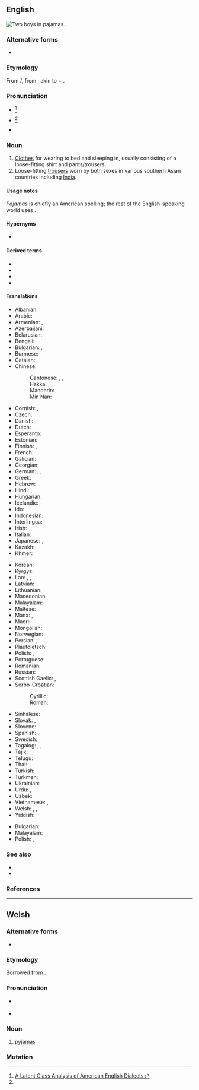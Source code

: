 <!-- NOTE: If you edit this page, please also edit "pyjamas" -->
==English==
[[File:Kids in pajamas.jpg|right|thumb|Two boys in '''pajamas'''.]]
{{wikipedia}}

===Alternative forms===
* {{l|en|pyjamas}} {{qualifier|Australia|UK|Canada}}

===Etymology===
From {{der|en|ur|پاجامہ|tr=pājāma}}/{{der|en|hi|पैजामा}}, from {{der|en|fa|پایجامه|پايجامه / پاجامه|tr=pâyjâma / pâjâma|leg garment}}, akin to {{m|fa|پا|t=leg}} + {{m|fa|جامه|t=garment}}.

===Pronunciation===
* {{a|Mid-Atlantic|New England|Southern US}} {{IPA|en|/pəˈd͡ʒɑ.məz/}}<ref name="dialect">[https://scholarsarchive.byu.edu/cgi/viewcontent.cgi?article=7480&context=etd A Latent Class Analysis of American English Dialects]</ref>
* {{a|Canada|Midland|Northern US|Western US}} {{IPA|en|/pəˈd͡ʒæ.məz/}}<ref name="dialect"/>
* {{audio|en|en-us-pajamas.ogg|Audio (US)}}

===Noun===
{{en-plural noun|sg=pajama}}

# [[clothes|Clothes]] for wearing to bed and sleeping in, usually consisting of a loose-fitting shirt and pants/trousers.
# Loose-fitting [[trousers]] worn by both sexes in various southern Asian countries including [[India]].

====Usage notes====
''Pajamas'' is chiefly an American spelling; the rest of the English-speaking world uses {{m|en|pyjamas}}.

====Hypernyms====
* {{l|en|nightwear}}

====Derived terms====
* {{l|en|jammies}}
* {{l|en|pj's}}
* {{l|en|cat's pajamas}}
* {{l|en|pajama}}

====Translations====
{{trans-top|clothes for wearing to bed and sleeping in}}
* Albanian: {{t|sq|pizhamë|f}}
* Arabic: {{t|ar|بِجَامَة|f}}
* Armenian: {{t+|hy|պիժամա}}, {{t+|hy|ննջազգեստ}}
* Azerbaijani: {{t|az|pijama}}
* Belarusian: {{t|be|піжа́ма|f|sc=Cyrl}}
* Bengali: {{t|bn|পায়জামা}}
* Bulgarian: {{t|bg|пижа́ма|f|sc=Cyrl}}, {{t|bg|но́щница|f}}
* Burmese: {{t-needed|my}}
* Catalan: {{t+|ca|pijama|m}}
* Chinese:
*: Cantonese: {{t|yue|睡衣|tr=seoi6 ji1|sc=Hani}}, {{t|yue|瞓覺衫}}, {{t|yue|瞓觉衫|tr=fan3 gaau3 saam1}}
*: Hakka: {{t|hak|著睡衫|sc=Hani}}, {{t|hak|着睡衫|tr=chok-soi-sâm|sc=Hani}}, {{t|hak|睡目衫|tr=soi-muk-sâm|sc=Hani}}
*: Mandarin: {{t+|cmn|睡衣|tr=shuìyī|sc=Hani}}
*: Min Nan: {{t+|nan|睏衫|tr=khùn-saⁿ|sc=Hani}}
* Cornish: {{t|kw|pyjama|m}}, {{t|kw|dillas nos|f-p}}
* Czech: {{t+|cs|pyžamo|n}}
* Danish: {{t+|da|pyjamas|c}}
* Dutch: {{t+|nl|pyjama|m}}
* Esperanto: {{t|eo|piĵamo}}
* Estonian: {{t|et|pidžaama}}
* Finnish: {{t+|fi|pyjama}}, {{t+|fi|yöpuku}}
* French: {{t+|fr|pyjama|m}}
* Galician: {{t+|gl|pixama|m}}
* Georgian: {{t|ka|პიჟამო|sc=Geor}}
* German: {{t+|de|Pyjama|m}} {{q|Germany, Austria}} {{g|n}} {{q|Switzerland}}, {{t+|de|Schlafanzug|m}}, {{t+|de|Pölter|m}} {{qualifier|Westphalia, less common}}
* Greek: {{t+|el|πιτζάμα|f|sc=Grek}}
* Hebrew: {{t|he|פִּיגָ׳מָה|f|tr=pijama|sc=Hebr}}
* Hindi: {{t+|hi|पाजामा}}, {{t+|hi|पैजामा}}
* Hungarian: {{t+|hu|pizsama}}
* Icelandic: {{t+|is|náttföt}}
* Ido: {{t+|io|pijamo}}
* Indonesian: {{t+|id|piyama}}
* Interlingua: {{t|ia|pajama}}
* Irish: {{t|ga|pitseámaí|m}}
* Italian: {{t+|it|pigiama|m}}
* Japanese: {{t|ja|パジャマ|tr=pajama}}, {{t|ja|寝間着|tr=ねまき, nemaki}}
* Kazakh: {{t+|kk|пижама|sc=Cyrl}}
* Khmer: {{t|km|ឈុតគេង}}
{{trans-mid}}
* Korean: {{t+|ko|파자마}}
* Kyrgyz: {{t|ky|пижама|sc=Cyrl}}
* Lao: {{t|lo|ສົ້ງເສື້ອນຸ່ງນອນ}}, {{t|lo|ເສຶ້ອນອນ}}, {{t|lo|ເສື້ອນອນ}}
* Latvian: {{t|lv|pidžama|f}}
* Lithuanian: {{t|lt|pižama|f}}
* Macedonian: {{t|mk|пижа́ма|f}}
* Malayalam: {{t+|ml|പൈജാമ}}
* Maltese: {{t|mt|paġama|f}}
* Manx: {{t|gv|cullee chadlee|f}}, {{t|gv|pyjamaghyn}}
* Maori: {{t|mi|kākahu moe}}
* Mongolian: {{t|mn|унтлагын хувцас|sc=Cyrl}}
* Norwegian: {{t+|no|pysjamas|m}}
* Persian: {{t|fa|پایجامه|tr=pâyjâme}}, {{t+|fa|پیژامه|tr=pižâme}}
* Plautdietsch: {{t|pdt|Schlopkjleet|n}}
* Polish: {{t+|pl|piżama|f}}, {{t+|pl|pidżama|f}}
* Portuguese: {{t+|pt|pijama|m}}
* Romanian: {{t+|ro|pijama|f}}
* Russian: {{t+|ru|пижа́ма|f}}
* Scottish Gaelic: {{t|gd|aodach-oidhche|m}}, {{t|gd|deise-leapa|f}}
* Serbo-Croatian:
*: Cyrillic: {{t|sh|пиџама|f|sc=Cyrl}}
*: Roman: {{t+|sh|pidžama|f}}
* Sinhalese: {{t|si|පිජාමා|sc=Sinh}}
* Slovak: {{t|sk|pyžamo|n}}, {{t|sk|pyžama|f}}
* Slovene: {{t+|sl|pižama|f}}
* Spanish: {{t+|es|pijama}}, {{t+|es|pijamas|n}}
* Swedish: {{t+|sv|pyjamas|c}}
* Tagalog: {{t|tl|pandiyama}}, {{t|tl|padyama}}, {{t|tl|damit-pantulog}}
* Tajik: {{t|tg|пижама|sc=Cyrl}}
* Telugu: {{t|te|పైజామా|sc=Telu}}
* Thai: {{t|th|ชุดนอน}}
* Turkish: {{t+|tr|pijama}}
* Turkmen: {{t|tk|pijama}}
* Ukrainian: {{t|uk|піжа́ма|f|sc=Cyrl}}
* Urdu: {{t|ur|پاجامہ|tr=pājāma|sc=ur-Arab}}, {{t|ur|پایجامہ|tr=pāyjāma|sc=ur-Arab}}
* Uzbek: {{t+|uz|pijama}}
* Vietnamese: {{t|vi|đồ ngủ}}, {{t+|vi|pijama}}
* Welsh: {{t|cy|pyjamas|m}}, {{t|cy|pajamas}}, {{t|cy|siwt nos|f}}
* Yiddish: {{t|yi|פּיזשאַמעס|f}}
{{trans-bottom}}

{{trans-top|loose-fitting trousers worn in the Far East}}
* Bulgarian: {{t+|bg|шалвари|m-p}}
* Malayalam: {{t+|ml|പൈജാമ}}
* Polish: {{t+|pl|piżama|f}}, {{t+|pl|pidżama|f}}
{{trans-mid}}
{{trans-bottom}}

===See also===
* {{l|en|nightshirt}}
* {{l|en|nightie}}

===References===
<references/>

{{topics|en|Clothing}}

----

==Welsh==

===Alternative forms===
* {{l|cy|pyjamas}}

===Etymology===
Borrowed from {{bor|cy|en|pyjamas}}.

===Pronunciation===
* {{a|cy-N}} {{IPA|cy|/paˈd͡ʒamas/}}
* {{a|cy-S}} {{IPA|cy|/paˈd͡ʒamaz/}}

===Noun===
{{head|cy|noun|g=m-p}}

# [[#English|pyjamas]]

===Mutation===
{{cy-mut}}